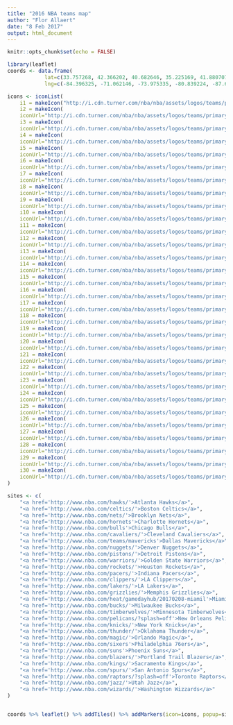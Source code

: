 ```yaml
---
title: "2016 NBA teams map"
author: "Flor Allaert"
date: "8 Feb 2017"
output: html_document
---
```


```r
knitr::opts_chunk$set(echo = FALSE)
```

```r
library(leaflet)
coords <- data.frame(
            lat=c(33.757268, 42.366202, 40.682646, 35.225169, 41.880707, 41.496615, 32.790446, 39.748709, 42.696940, 37.750292, 29.750751, 39.763930, 34.043035, 34.043031, 35.138186, 25.781382, 43.043667, 44.979477, 29.949035, 40.750504, 35.463417, 28.539266, 39.901193, 33.445764, 45.531535, 38.580262, 29.427052, 43.643451, 40.768244, 38.898117),
            lng=c(-84.396325, -71.062146, -73.975335, -80.839224, -87.674197, -81.688080, -96.810307, -105.007710, -83.245632, -122.202974, -95.361993, -86.155389, -118.268086, -118.266273, -90.050388, -80.186872, -87.916825, -93.275965, -90.081853, -73.993407, -97.514935, -81.383763, -75.171937, -112.071168, -122.666714, -121.499622, -98.437403, -79.379088, -111.901098, -77.020816))

icons <- iconList(
    i1 = makeIcon("http://i.cdn.turner.com/nba/nba/assets/logos/teams/primary/web/ATL.svg", 40, 40),
    i2 = makeIcon(
    iconUrl="http://i.cdn.turner.com/nba/nba/assets/logos/teams/primary/web/BOS.svg", iconWidth=40, iconHeight=40),
    i3 = makeIcon(
    iconUrl="http://i.cdn.turner.com/nba/nba/assets/logos/teams/primary/web/BKN.svg", iconWidth=40, iconHeight=40),
    i4 = makeIcon(
    iconUrl="http://i.cdn.turner.com/nba/nba/assets/logos/teams/primary/web/CHA.svg", iconWidth=40, iconHeight=40),
    i5 = makeIcon(
    iconUrl="http://i.cdn.turner.com/nba/nba/assets/logos/teams/primary/web/CHI.svg", iconWidth=40, iconHeight=40),
    i6 = makeIcon(
    iconUrl="http://i.cdn.turner.com/nba/nba/assets/logos/teams/primary/web/CLE.svg", iconWidth=40, iconHeight=40),
    i7 = makeIcon(
    iconUrl="http://i.cdn.turner.com/nba/nba/assets/logos/teams/primary/web/DAL.svg", iconWidth=40, iconHeight=40),
    i8 = makeIcon(
    iconUrl="http://i.cdn.turner.com/nba/nba/assets/logos/teams/primary/web/DEN.svg", iconWidth=40, iconHeight=40),
    i9 = makeIcon(
    iconUrl="http://i.cdn.turner.com/nba/nba/assets/logos/teams/primary/web/DET.svg", iconWidth=40, iconHeight=40),
    i10 = makeIcon(
    iconUrl="http://i.cdn.turner.com/nba/nba/assets/logos/teams/primary/web/GSW.svg", iconWidth=40, iconHeight=40),
    i11 = makeIcon(
    iconUrl="http://i.cdn.turner.com/nba/nba/assets/logos/teams/primary/web/HOU.svg", iconWidth=40, iconHeight=40),
    i12 = makeIcon(
    iconUrl="http://i.cdn.turner.com/nba/nba/assets/logos/teams/primary/web/IND.svg", iconWidth=40, iconHeight=40),
    i13 = makeIcon(
    iconUrl="http://i.cdn.turner.com/nba/nba/assets/logos/teams/primary/web/LAC.svg", iconWidth=40, iconHeight=40),
    i14 = makeIcon(
    iconUrl="http://i.cdn.turner.com/nba/nba/assets/logos/teams/primary/web/LAL.svg", iconWidth=40, iconHeight=40),
    i15 = makeIcon(
    iconUrl="http://i.cdn.turner.com/nba/nba/assets/logos/teams/primary/web/MEM.svg", iconWidth=40, iconHeight=40),
    i16 = makeIcon(
    iconUrl="http://i.cdn.turner.com/nba/nba/assets/logos/teams/primary/web/MIA.svg", iconWidth=40, iconHeight=40),
    i17 = makeIcon(
    iconUrl="http://i.cdn.turner.com/nba/nba/assets/logos/teams/primary/web/MIL.svg", iconWidth=40, iconHeight=40),
    i18 = makeIcon(
    iconUrl="http://i.cdn.turner.com/nba/nba/assets/logos/teams/primary/web/MIN.svg", iconWidth=40, iconHeight=40),
    i19 = makeIcon(
    iconUrl="http://i.cdn.turner.com/nba/nba/assets/logos/teams/primary/web/NOP.svg", iconWidth=40, iconHeight=40),
    i20 = makeIcon(
    iconUrl="http://i.cdn.turner.com/nba/nba/assets/logos/teams/primary/web/NYK.svg", iconWidth=40, iconHeight=40),
    i21 = makeIcon(
    iconUrl="http://i.cdn.turner.com/nba/nba/assets/logos/teams/primary/web/OKC.svg", iconWidth=40, iconHeight=40),
    i22 = makeIcon(
    iconUrl="http://i.cdn.turner.com/nba/nba/assets/logos/teams/primary/web/ORL.svg", iconWidth=40, iconHeight=40),
    i23 = makeIcon(
    iconUrl="http://i.cdn.turner.com/nba/nba/assets/logos/teams/primary/web/PHI.svg", iconWidth=40, iconHeight=40),
    i24 = makeIcon(
    iconUrl="http://i.cdn.turner.com/nba/nba/assets/logos/teams/primary/web/PHX.svg", iconWidth=40, iconHeight=40),
    i25 = makeIcon(
    iconUrl="http://i.cdn.turner.com/nba/nba/assets/logos/teams/primary/web/POR.svg", iconWidth=40, iconHeight=40),
    i26 = makeIcon(
    iconUrl="http://i.cdn.turner.com/nba/nba/assets/logos/teams/primary/web/SAC.svg", iconWidth=40, iconHeight=40),
    i27 = makeIcon(
    iconUrl="http://i.cdn.turner.com/nba/nba/assets/logos/teams/primary/web/SAS.svg", iconWidth=40, iconHeight=40),
    i28 = makeIcon(
    iconUrl="http://i.cdn.turner.com/nba/nba/assets/logos/teams/primary/web/TOR.svg", iconWidth=40, iconHeight=40),
    i29 = makeIcon(
    iconUrl="http://i.cdn.turner.com/nba/nba/assets/logos/teams/primary/web/UTA.svg", iconWidth=40, iconHeight=40),
    i30 = makeIcon(
    iconUrl="http://i.cdn.turner.com/nba/nba/assets/logos/teams/primary/web/WAS.svg", iconWidth=40, iconHeight=40)
)

sites <- c(
    "<a href='http://www.nba.com/hawks/'>Atlanta Hawks</a>",
    "<a href='http://www.nba.com/celtics/'>Boston Celtics</a>",
    "<a href='http://www.nba.com/nets/'>Brooklyn Nets</a>",
    "<a href='http://www.nba.com/hornets'>Charlotte Hornets</a>",
    "<a href='http://www.nba.com/bulls'>Chicago Bulls</a>",
    "<a href='http://www.nba.com/cavaliers/'>Cleveland Cavaliers</a>",
    "<a href='http://www.nba.com/teams/mavericks'>Dallas Mavericks</a>",
    "<a href='http://www.nba.com/nuggets/'>Denver Nuggets</a>",
    "<a href='http://www.nba.com/pistons/'>Detroit Pistons</a>",
    "<a href='http://www.nba.com/warriors/'>Golden State Warriors</a>",
    "<a href='http://www.nba.com/rockets/'>Houston Rockets</a>",
    "<a href='http://www.nba.com/pacers/'>Indiana Pacers</a>",
    "<a href='http://www.nba.com/clippers/'>LA Clippers</a>",
    "<a href='http://www.nba.com/lakers/'>LA Lakers</a>",
    "<a href='http://www.nba.com/grizzlies/'>Memphis Grizzlies</a>",
    "<a href='http://www.nba.com/heat/gamedayhub/20170208-miamil'>Miami Heat</a>",
    "<a href='http://www.nba.com/bucks/'>Milwaukee Bucks</a>",
    "<a href='http://www.nba.com/timberwolves/'>Minnesota Timberwolves</a>",
    "<a href='http://www.nba.com/pelicans/?splash=off'>New Orleans Pelicans</a>",
    "<a href='http://www.nba.com/knicks/'>New York Knicks</a>",
    "<a href='http://www.nba.com/thunder/'>Oklahoma Thunder</a>",
    "<a href='http://www.nba.com/magic/'>Orlando Magic</a>",
    "<a href='http://www.nba.com/sixers'>Philadelphia 76ers</a>",
    "<a href='http://www.nba.com/suns'>Phoenix Suns</a>",
    "<a href='http://www.nba.com/blazers/'>Portland Trail Blazers</a>",
    "<a href='http://www.nba.com/kings/'>Sacramento Kings</a>",
    "<a href='http://www.nba.com/spurs/'>San Antonio Spurs</a>",
    "<a href='http://www.nba.com/raptors/?splash=off'>Toronto Raptors</a>",
    "<a href='http://www.nba.com/jazz/'>Utah Jazz</a>",
    "<a href='http://www.nba.com/wizards/'>Washington Wizzards</a>"
)


coords %>% leaflet() %>% addTiles() %>% addMarkers(icon=icons, popup=sites)
```
